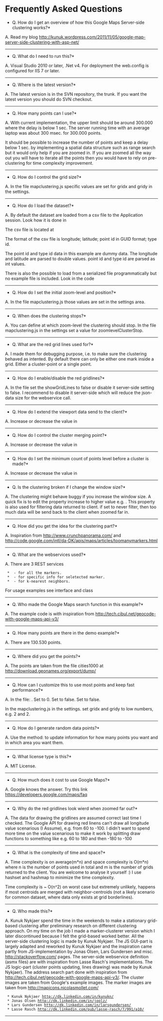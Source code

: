 = Frequently Asked Questions = 

*Q. How do I get an overview of how this Google Maps Server-side clustering works?*

A. Read my blog http://kunuk.wordpress.com/2011/11/05/google-map-server-side-clustering-with-asp-net/

---------------------------------

*Q. What do I need to run this?*

A. Visual Studio 2010 or later, .Net v4.
For deployment the web.config is configured for IIS 7 or later.

---------------------------------

*Q. Where is the latest version?*

A. The latest version is in the SVN repository, the trunk.
If you want the latest version you should do SVN checkout.

---------------------------------

*Q. How many points can I use?*

A. With current implementation, the upper limit should be around 300.000 where the delay is below 1 sec. 
The server running time with an average laptop was about 300 msec. for 300.000 points. 

It should be possible to increase the number of points and keep a delay below 1 sec. 
by implementing a spatial data structure such as range search but it would only help if you are zoomed in. 
If you are zoomed all the way out you will have to iterate all the points  
then you would have to rely on pre-clustering for time complexity improvement.

---------------------------------

*Q. How do I control the grid size?*

A. In the file mapclustering.js
specific values are set for gridx and gridy in the settings.

---------------------------------

*Q. How do I load the dataset?*

A. By default the dataset are loaded from a csv file to the Application session.
Look how it is done in {{{Kunukn.GooglemapsClustering.Web.Application_Start}}}

The csv file is located at 
{{{GoogleMapsClustering/Kunukn.GooglemapsClustering.Web/AreaGMC/Files/Points.csv}}}

The format of the csv file is 
longitude; latitude; point id in GUID format; type id.

The point id and type id data in this example are dummy data.
The longitude and latitude are parsed to double values.
point id and type id are parsed as int values.

There is also the possible to load from a serialized file programmatically but no example file is included.
Look in the code {{{Kunukn.GooglemapsClustering.Clustering.Utility.Dataset.LoadDatasetFromDatabase()}}}

---------------------------------

*Q. How do I set the initial zoom-level and position?*

A. In the file mapclustering.js
those values are set in the settings area.

---------------------------------

*Q. When does the clustering stops?*

A. You can define at which zoom-level the clustering should stop. 
In the file mapclustering.js in the settings set a value for zoomlevelClusterStop.

---------------------------------

*Q. What are the red grid lines used for?*

A. I made them for debugging purpose, i.e. to make sure the clustering behaved as intented. 
By default there can only be either one mark inside a grid. Either a cluster-point or a single point.

---------------------------------

*Q. How do I enable/disable the red gridlines?*

A. In the file {{{mapclustering.js }}}
set the showGridLines to false or disable it server-side
setting {{{GmcGlobalKeySettings.config DoShowGridLinesInGoogleMap}}} to false. 
I recommend to disable it server-side which will reduce the json-data size for the webservice call.

---------------------------------

*Q. How do I extend the viewport data send to the client?*

A. Increase or decrease the value in 
{{{GmcGlobalKeySettings.config OuterGridExtend}}}

---------------------------------

*Q. How do I control the cluster merging point?*

A. Increase or decrease the value in 
{{{GmcGlobalKeySettings.config MergeWithin}}}

---------------------------------

*Q. How do I set the minimum count of points level before a cluster is made?*

A. Increase or decrease the value in 
{{{GmcGlobalKeySettings.config MinClusterSize}}}

---------------------------------

*Q. Is the clustering broken if I change the window size?*

A. The clustering might behave buggy if you increase the window size. 
A quick fix is to edit the property {{{Kunukn.GooglemapsClustering.Data.ClusterInfo.IsFilterData}}}
increase to higher value e.g. {{{ZoomLevel>=7}}}. This property is also used for filtering data returned to client. 
if set to never filter, then too much data will be send back to the client when zoomed far in.

---------------------------------

*Q. How did you get the idea for the clustering part?*

A. Inspiration from 
http://www.crunchpanorama.com/ and 
http://code.google.com/intl/da-DK/apis/maps/articles/toomanymarkers.html

---------------------------------

*Q. What are the webservices used?*

A. There are 3 REST services

  * {{{gmc.svc/getmarkers}}} - for all the markers.
  * {{{gmc.svc/getmarkerinfo}}} - for specific info for seletected marker.
  * {{{gmc.svc/knn}}} - for k-nearest neighbors.

For usage examples see {{{IAjaxService}}} interface and {{{AjaxService}}} class

---------------------------------

*Q. Who made the Google Maps search function in this example?*

A. The example code is with inspiration from
http://tech.cibul.net/geocode-with-google-maps-api-v3/

---------------------------------

*Q. How many points are there in the demo example?*

A. There are 130.530 points.

---------------------------------

*Q. Where did you get the points?*

A. The points are taken from the file cities1000 at http://download.geonames.org/export/dump/

---------------------------------

*Q. How can I customize this to use most points and keep fast performance?*

A. 
In the file: {{{GmcGlobalKeySettings.config}}}. 
Set {{{OuterGridExtend}}} to 0. 
Set {{{DoMergeGridIfCentroidsAreCloseToEachOther}}} to false. 
Set {{{DoShowGridLinesInGoogleMap}}} to false. 


In the mapclustering.js in the settings. 
set gridx and gridy to low numbers, e.g. 2 and 2.
---------------------------------

*Q. How do I generate random data points?*

A. Use the method: {{{Kunukn.GooglemapsClustering.TestConsole.Program.GenerateRandomDatasetToCSVFile()}}}
to update information for how many points you want and in which area you want them.

---------------------------------

*Q. What license type is this?*

A. MIT License.

---------------------------------

*Q. How much does it cost to use Google Maps?*

A. Google knows the answer. Try this link https://developers.google.com/maps/faq

---------------------------------

*Q. Why do the red gridlines look wierd when zoomed far out?*

A. The data for drawing the gridlines are assumed correct last time I checked. The Google API 
for drawing red linens can't draw all longitude value scenarious (I Assume), 
e.g. from 60 to -100. I didn't want to spend more time on the value scenarious to make it work 
by splitting draw functions to something like e.g. 60 to 180 and then -180 to -100

---------------------------------

*Q. What is the complexity of time and space?*

A. Time complexity is on average(m*n) and space complexity is O(m*n)
where n is the number of points used in total and m is the number of grids returned to the client. 
You are welcome to analyse it yourself :) I use hashset and hashmap to minimize the time complexity.

Time complexity is ~ O(n^2) on worst case but extremely unlikely, 
happens if most centroids are merged with neighbor-centroids 
(not a likely scenario for common dataset, where data only exists at grid borderlines).

---------------------------------

*Q. Who made this?*

A. Kunuk Nykjaer spend the time in the weekends to make 
a stationary grid-based clustering after preliminary research on different clustering approach. 
On my time on the job I made a marker-clusterer version 
which I later discontinued because I felt the grid-based worked better. 
All the server-side clustering logic is made by Kunuk Nykjaer.
The JS GUI-part is largely adapted and reworked by Kunuk Nykjaer and the inspiration came partly 
from JS-implementation by Jonas Olsen, Lars Gundersen and misc. http://stackoverflow.com/ pages. 
The server-side webservice definition (asmx files) are with inspiration from Lasse Rasch's implementations.
The JS logic-part (cluster points updating, lines drawing) was made by Kunuk Nykjaer).
The address search part done with inspiration 
from http://tech.cibul.net/geocode-with-google-maps-api-v3/.
The cluster images are taken from Google's example images.
The marker images are taken from http://mapicons.nicolasmollet.com/

  * Kunuk Nykjaer http://dk.linkedin.com/in/kunukn/
  * Jonas Olsen http://dk.linkedin.com/in/joolz/
  * Lars Gundersen http://dk.linkedin.com/in/larsgundersen/
  * Lasse Rasch http://dk.linkedin.com/pub/lasse-rasch/7/991/a10/

---------------------------------